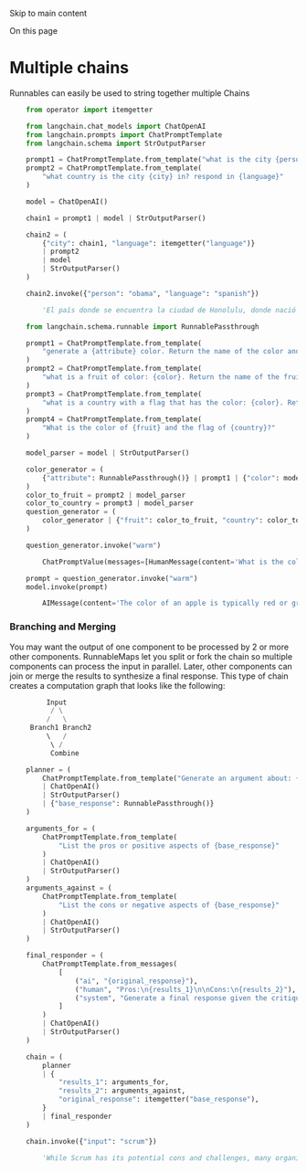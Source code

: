Skip to main content

On this page

# Multiple chains

Runnables can easily be used to string together multiple Chains


```python
    from operator import itemgetter

    from langchain.chat_models import ChatOpenAI
    from langchain.prompts import ChatPromptTemplate
    from langchain.schema import StrOutputParser

    prompt1 = ChatPromptTemplate.from_template("what is the city {person} is from?")
    prompt2 = ChatPromptTemplate.from_template(
        "what country is the city {city} in? respond in {language}"
    )

    model = ChatOpenAI()

    chain1 = prompt1 | model | StrOutputParser()

    chain2 = (
        {"city": chain1, "language": itemgetter("language")}
        | prompt2
        | model
        | StrOutputParser()
    )

    chain2.invoke({"person": "obama", "language": "spanish"})
```


```python
        'El país donde se encuentra la ciudad de Honolulu, donde nació Barack Obama, el 44º Presidente de los Estados Unidos, es Estados Unidos. Honolulu se encuentra en la isla de Oahu, en el estado de Hawái.'
```


```python
    from langchain.schema.runnable import RunnablePassthrough

    prompt1 = ChatPromptTemplate.from_template(
        "generate a {attribute} color. Return the name of the color and nothing else:"
    )
    prompt2 = ChatPromptTemplate.from_template(
        "what is a fruit of color: {color}. Return the name of the fruit and nothing else:"
    )
    prompt3 = ChatPromptTemplate.from_template(
        "what is a country with a flag that has the color: {color}. Return the name of the country and nothing else:"
    )
    prompt4 = ChatPromptTemplate.from_template(
        "What is the color of {fruit} and the flag of {country}?"
    )

    model_parser = model | StrOutputParser()

    color_generator = (
        {"attribute": RunnablePassthrough()} | prompt1 | {"color": model_parser}
    )
    color_to_fruit = prompt2 | model_parser
    color_to_country = prompt3 | model_parser
    question_generator = (
        color_generator | {"fruit": color_to_fruit, "country": color_to_country} | prompt4
    )
```


```python
    question_generator.invoke("warm")
```


```python
        ChatPromptValue(messages=[HumanMessage(content='What is the color of strawberry and the flag of China?', additional_kwargs={}, example=False)])
```


```python
    prompt = question_generator.invoke("warm")
    model.invoke(prompt)
```


```python
        AIMessage(content='The color of an apple is typically red or green. The flag of China is predominantly red with a large yellow star in the upper left corner and four smaller yellow stars surrounding it.', additional_kwargs={}, example=False)
```

### Branching and Merging​

You may want the output of one component to be processed by 2 or more other components. RunnableMaps let you split or fork the chain so multiple components can process the input in parallel. Later,
other components can join or merge the results to synthesize a final response. This type of chain creates a computation graph that looks like the following:


```python
         Input
          / \
         /   \
     Branch1 Branch2
         \   /
          \ /
          Combine
```


```python
    planner = (
        ChatPromptTemplate.from_template("Generate an argument about: {input}")
        | ChatOpenAI()
        | StrOutputParser()
        | {"base_response": RunnablePassthrough()}
    )

    arguments_for = (
        ChatPromptTemplate.from_template(
            "List the pros or positive aspects of {base_response}"
        )
        | ChatOpenAI()
        | StrOutputParser()
    )
    arguments_against = (
        ChatPromptTemplate.from_template(
            "List the cons or negative aspects of {base_response}"
        )
        | ChatOpenAI()
        | StrOutputParser()
    )

    final_responder = (
        ChatPromptTemplate.from_messages(
            [
                ("ai", "{original_response}"),
                ("human", "Pros:\n{results_1}\n\nCons:\n{results_2}"),
                ("system", "Generate a final response given the critique"),
            ]
        )
        | ChatOpenAI()
        | StrOutputParser()
    )

    chain = (
        planner
        | {
            "results_1": arguments_for,
            "results_2": arguments_against,
            "original_response": itemgetter("base_response"),
        }
        | final_responder
    )
```


```python
    chain.invoke({"input": "scrum"})
```


```python
        'While Scrum has its potential cons and challenges, many organizations have successfully embraced and implemented this project management framework to great effect. The cons mentioned above can be mitigated or overcome with proper training, support, and a commitment to continuous improvement. It is also important to note that not all cons may be applicable to every organization or project.\n\nFor example, while Scrum may be complex initially, with proper training and guidance, teams can quickly grasp the concepts and practices. The lack of predictability can be mitigated by implementing techniques such as velocity tracking and release planning. The limited documentation can be addressed by maintaining a balance between lightweight documentation and clear communication among team members. The dependency on team collaboration can be improved through effective communication channels and regular team-building activities.\n\nScrum can be scaled and adapted to larger projects by using frameworks like Scrum of Scrums or LeSS (Large Scale Scrum). Concerns about speed versus quality can be addressed by incorporating quality assurance practices, such as continuous integration and automated testing, into the Scrum process. Scope creep can be managed by having a well-defined and prioritized product backlog, and a strong product owner can be developed through training and mentorship.\n\nResistance to change can be overcome by providing proper education and communication to stakeholders and involving them in the decision-making process. Ultimately, the cons of Scrum can be seen as opportunities for growth and improvement, and with the right mindset and support, they can be effectively managed.\n\nIn conclusion, while Scrum may have its challenges and potential cons, the benefits and advantages it offers in terms of collaboration, flexibility, adaptability, transparency, and customer satisfaction make it a widely adopted and successful project management framework. With proper implementation and continuous improvement, organizations can leverage Scrum to drive innovation, efficiency, and project success.'

```
